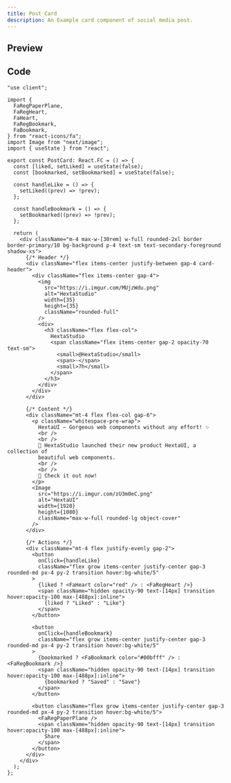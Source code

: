 ```yaml
---
title: Post Card
description: An Example card component of social media post.
---
```



## Preview

<PreviewContainer>
  <PostCard />
</PreviewContainer>

## Code

```tsx title="PostCard.tsx"
"use client";

import {
  FaRegPaperPlane,
  FaRegHeart,
  FaHeart,
  FaRegBookmark,
  FaBookmark,
} from "react-icons/fa";
import Image from "next/image";
import { useState } from "react";

export const PostCard: React.FC = () => {
  const [liked, setLiked] = useState(false);
  const [bookmarked, setBookmarked] = useState(false);

  const handleLike = () => {
    setLiked((prev) => !prev);
  };

  const handleBookmark = () => {
    setBookmarked((prev) => !prev);
  };

  return (
    <div className="m-4 max-w-[30rem] w-full rounded-2xl border border-primary/10 bg-background p-4 text-sm text-secondary-foreground shadow-xs">
      {/* Header */}
      <div className="flex items-center justify-between gap-4 card-header">
        <div className="flex items-center gap-4">
          <img
            src="https://i.imgur.com/MUjzWdu.png"
            alt="HextaStudio"
            width={35}
            height={35}
            className="rounded-full"
          />
          <div>
            <h3 className="flex flex-col">
              HextaStudio
              <span className="flex items-center gap-2 opacity-70 text-sm">
                <small>@HextaStudio</small>
                <span>·</span>
                <small>7h</small>
              </span>
            </h3>
          </div>
        </div>
      </div>

      {/* Content */}
      <div className="mt-4 flex flex-col gap-6">
        <p className="whitespace-pre-wrap">
          HextaUI – Gorgeous web components without any effort! ✨
          <br />
          <br />
          🚀 HextaStudio launched their new product HextaUI, a collection of
          beautiful web components.
          <br />
          <br />
          🥳 Check it out now!
        </p>
        <Image
          src="https://i.imgur.com/zU3m0eC.png"
          alt="HextaUI"
          width={1920}
          height={1080}
          className="max-w-full rounded-lg object-cover"
        />
      </div>

      {/* Actions */}
      <div className="mt-4 flex justify-evenly gap-2">
        <button
          onClick={handleLike}
          className="flex grow items-center justify-center gap-3 rounded-md px-4 py-2 transition hover:bg-white/5"
        >
          {liked ? <FaHeart color="red" /> : <FaRegHeart />}
          <span className="hidden opacity-90 text-[14px] transition hover:opacity-100 max-[488px]:inline">
            {liked ? "Liked" : "Like"}
          </span>
        </button>

        <button
          onClick={handleBookmark}
          className="flex grow items-center justify-center gap-3 rounded-md px-4 py-2 transition hover:bg-white/5"
        >
          {bookmarked ? <FaBookmark color="#00bfff" /> : <FaRegBookmark />}
          <span className="hidden opacity-90 text-[14px] transition hover:opacity-100 max-[488px]:inline">
            {bookmarked ? "Saved" : "Save"}
          </span>
        </button>

        <button className="flex grow items-center justify-center gap-3 rounded-md px-4 py-2 transition hover:bg-white/5">
          <FaRegPaperPlane />
          <span className="hidden opacity-90 text-[14px] transition hover:opacity-100 max-[488px]:inline">
            Share
          </span>
        </button>
      </div>
    </div>
  );
};
```
